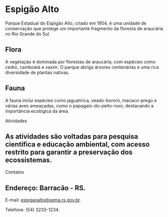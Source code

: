 # Espigão Alto

Parque Estadual do Espigão Alto, criado em 1954, é uma unidade de conservação que protege um importante fragmento da floresta de araucária no Rio Grande do Sul.

## Flora

A vegetação é dominada por florestas de araucária, com espécies como cedro, camboatá e xaxim. O parque abriga árvores centenárias e uma rica diversidade de plantas nativas.

## Fauna

A fauna inclui espécies como jaguatirica, veado-bororó, macaco-prego e várias aves ameaçadas, como o papagaio-do-peito-roxo, destacando a importância ecológica da área.

Atividades

## As atividades são voltadas para pesquisa científica e educação ambiental, com acesso restrito para garantir a preservação dos ecossistemas.

Contatos

## Endereço: Barracão - RS.

E-mail: espigaoalto@sema.rs.gov.br. 

Telefone: (54) 3233-1234.